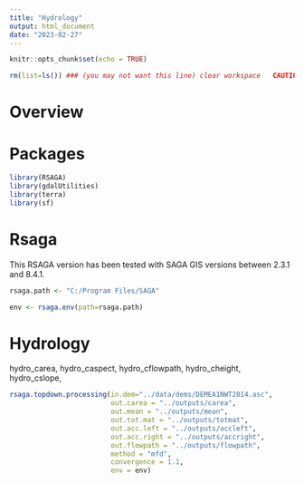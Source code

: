 ```yaml
---
title: "Hydrology"
output: html_document
date: "2023-02-27"
---
```


```r
knitr::opts_chunk$set(echo = TRUE)
```

```r
rm(list=ls()) ### (you may not want this line) clear workspace   CAUTION!!!
```

# Overview


# Packages
```r
library(RSAGA)
library(gdalUtilities)
library(terra)
library(sf)
```


# Rsaga 
This RSAGA version has been tested with SAGA GIS versions between 2.3.1 and 8.4.1.
```r
rsaga.path <- "C:/Program Files/SAGA"
```

```r
env <- rsaga.env(path=rsaga.path) 
```

# Hydrology
hydro_carea, hydro_caspect, hydro_cflowpath, hydro_cheight, hydro_cslope,

```r
rsaga.topdown.processing(in.dem="../data/dems/DEMEA1NWT2014.asc", 
                         out.carea = "../outputs/carea", 
                         out.mean = "../outputs/mean",
                         out.tot.mat = "../outputs/totmat",
                         out.acc.left = "../outputs/accleft", 
                         out.acc.right = "../outputs/accright", 
                         out.flowpath = "../outputs/flowpath", 
                         method = "mfd",
                         convergence = 1.1, 
                         env = env)
```

